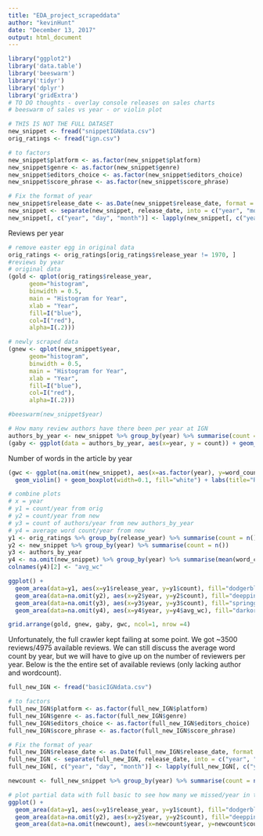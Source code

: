 ```yaml
---
title: "EDA_project_scrapeddata"
author: "kevinHunt"
date: "December 13, 2017"
output: html_document
---
```


```r
library("ggplot2")
library('data.table')
library('beeswarm')
library('tidyr')
library('dplyr')
library('gridExtra')
# TO DO thoughts - overlay console releases on sales charts
# beeswarm of sales vs year - or violin plot

# THIS IS NOT THE FULL DATASET
new_snippet <- fread("snippetIGNdata.csv")
orig_ratings <- fread("ign.csv")

# to factors
new_snippet$platform <- as.factor(new_snippet$platform)
new_snippet$genre <- as.factor(new_snippet$genre)
new_snippet$editors_choice <- as.factor(new_snippet$editors_choice)
new_snippet$score_phrase <- as.factor(new_snippet$score_phrase)

# Fix the format of year
new_snippet$release_date <- as.Date(new_snippet$release_date, format = "%B %d, %Y")
new_snippet <- separate(new_snippet, release_date, into = c("year", "month", "day"), sep="-")
new_snippet[, c("year", "day", "month")] <- lapply(new_snippet[, c("year", "day", "month")], as.numeric)

```

Reviews per year
```r
# remove easter egg in original data
orig_ratings <- orig_ratings[orig_ratings$release_year != 1970, ]
#reviews by year
# original data
(gold <- qplot(orig_ratings$release_year,
      geom="histogram",
      binwidth = 0.5,  
      main = "Histogram for Year", 
      xlab = "Year",  
      fill=I("blue"), 
      col=I("red"), 
      alpha=I(.2)))

# newly scraped data
(gnew <- qplot(new_snippet$year,
      geom="histogram",
      binwidth = 0.5,  
      main = "Histogram for Year", 
      xlab = "Year",  
      fill=I("blue"), 
      col=I("red"), 
      alpha=I(.2)))

#beeswarm(new_snippet$year)
```

```r
# How many review authors have there been per year at IGN
authors_by_year <- new_snippet %>% group_by(year) %>% summarise(count = n_distinct(author))
(gaby <- ggplot(data = authors_by_year, aes(x=year, y = count)) + geom_bar(stat="identity"))
```

Number of words in the article by year
```r
(gwc <- ggplot(na.omit(new_snippet), aes(x=as.factor(year), y=word_count, fill=as.factor(year))) + 
  geom_violin() + geom_boxplot(width=0.1, fill="white") + labs(title="Review Word Count by Year", x="Year", y="Word Count")  + guides(fill= guide_legend(reverse = TRUE)) + theme(legend.position = "none"))
```

```r
# combine plots
# x = year
# y1 = count/year from orig  
# y2 = count/year from new
# y3 = count of authors/year from new authors_by_year
# y4 = average word count/year from new
y1 <- orig_ratings %>% group_by(release_year) %>% summarise(count = n())
y2 <- new_snippet %>% group_by(year) %>% summarise(count = n())
y3 <- authors_by_year
y4 <- na.omit(new_snippet) %>% group_by(year) %>% summarise(mean(word_count))
colnames(y4)[2] <- "avg_wc"

ggplot() +
  geom_area(data=y1, aes(x=y1$release_year, y=y1$count), fill="dodgerblue3", alpha=.2) +
  geom_area(data=na.omit(y2), aes(x=y2$year, y=y2$count), fill="deeppink1", alpha=.2) +
  geom_area(data=na.omit(y3), aes(x=y3$year, y=y3$count), fill="springgreen3", alpha=.2) +
  geom_area(data=na.omit(y4), aes(x=y4$year, y=y4$avg_wc), fill="darkorange2", alpha=.2)
```

```r
grid.arrange(gold, gnew, gaby, gwc, ncol=1, nrow =4)
```

Unfortunately, the full crawler kept failing at some point. We got ~3500 reviews/4975 available reviews. We can still discuss the average word count by year, but we will have to give up on the number of reviewers per year. Below is the the entire set of available reviews (only lacking author and wordcount).

```r
full_new_IGN <- fread("basicIGNdata.csv")

# to factors
full_new_IGN$platform <- as.factor(full_new_IGN$platform)
full_new_IGN$genre <- as.factor(full_new_IGN$genre)
full_new_IGN$editors_choice <- as.factor(full_new_IGN$editors_choice)
full_new_IGN$score_phrase <- as.factor(full_new_IGN$score_phrase)

# Fix the format of year
full_new_IGN$release_date <- as.Date(full_new_IGN$release_date, format = "%B %d, %Y")
full_new_IGN <- separate(full_new_IGN, release_date, into = c("year", "month", "day"), sep="-")
full_new_IGN[, c("year", "day", "month")] <- lapply(full_new_IGN[, c("year", "day", "month")], as.numeric)

newcount <- full_new_snippet %>% group_by(year) %>% summarise(count = n())

# plot partial data with full basic to see how many we missed/year in the failed full craw3
ggplot() +
  geom_area(data=y1, aes(x=y1$release_year, y=y1$count), fill="dodgerblue3", alpha=.2) +
  geom_area(data=na.omit(y2), aes(x=y2$year, y=y2$count), fill="deeppink1", alpha=.2) +
  geom_area(data=na.omit(newcount), aes(x=newcount$year, y=newcount$count), fill="deeppink1", alpha=.2)
```

